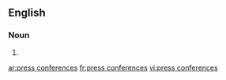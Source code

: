 ==English==

===Noun===
{{head|en|head=[[press]] [[conference]]s}}

# {{plural of|press conference}}

[[ar:press conferences]]
[[fr:press conferences]]
[[vi:press conferences]]